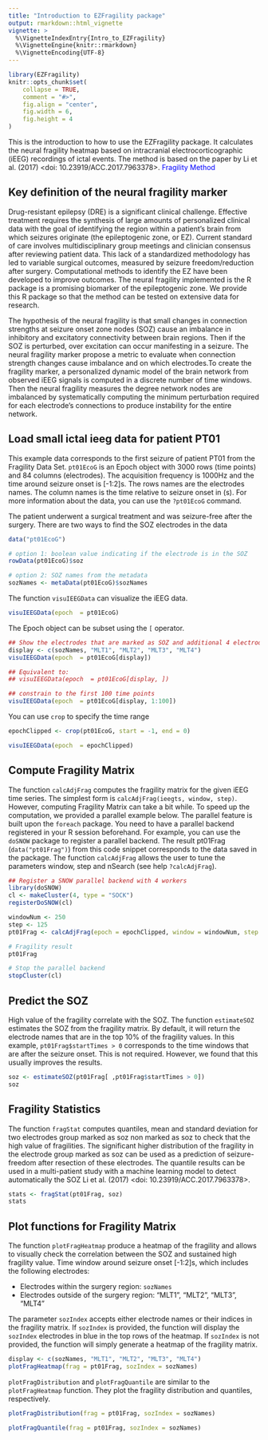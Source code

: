 ```yaml
---
title: "Introduction to EZFragility package"
output: rmarkdown::html_vignette
vignette: >
  %\VignetteIndexEntry{Intro_to_EZFragility}
  %\VignetteEngine{knitr::rmarkdown}
  %\VignetteEncoding{UTF-8}
---
```


```r
library(EZFragility)
knitr::opts_chunk$set(
    collapse = TRUE,
    comment = "#>",
    fig.align = "center",
    fig.width = 6,
    fig.height = 4
)
```

This is the introduction to how to use the EZFragility package.
It calculates the neural fragility heatmap based on intracranial electrocorticographic (iEEG) recordings of ictal events.
The method is based on the paper by Li et al. (2017) <doi: 10.23919/ACC.2017.7963378>.
<a href="https://ieeexplore.ieee.org/document/7963378" style="color:blue; text-decoration:none;"> Fragility Method</a>

## Key definition of the neural fragility marker

Drug-resistant epilepsy (DRE) is a significant clinical challenge. Effective treatment requires the synthesis of large amounts of personalized clinical data with the goal of identifying the region within a patient’s brain from which seizures originate (the epileptogenic zone, or EZ). Current standard of care involves multidisciplinary group meetings and clinician consensus after reviewing patient data. This lack of a standardized methodology has led to variable surgical outcomes, measured by seizure freedom/reduction after surgery. Computational methods to identify the EZ have been developed to improve outcomes. 
The neural fragility implemented is the R package is a promising biomarker of the epileptogenic zone. We provide this R package so that the method can be tested on extensive data for research.

The hypothesis of the neural fragility is that small changes in connection strengths at seizure onset zone nodes (SOZ) cause an imbalance in inhibitory and excitatory connectivity between brain regions. Then if the SOZ is perturbed, over excitation can occur manifesting in a seizure. The neural fragility marker propose a metric to evaluate when connection strength changes cause imbalance and on which electrodes.To create the fragility marker, a personalized dynamic model of the brain network from observed iEEG signals is computed in a discrete number of time windows. Then the neural fragility measures the degree network nodes are imbalanced by systematically computing the minimum perturbation required for each electrode’s connections to produce instability for the entire network. 


## Load small ictal ieeg data for patient PT01

This example data corresponds to the first seizure of patient PT01 from the Fragility Data Set. `pt01EcoG` is an Epoch object with 3000 rows (time points) and 84 columns (electrodes). The acquisition frequency is 1000Hz and the time around seizure onset is [-1:2]s. The rows names are the electrodes names. The column names is the time relative to seizure onset in (s). For more information about the data, you can use the `?pt01EcoG` command.

The patient underwent a surgical treatment and was seizure-free after the surgery. There are two ways to find the SOZ electrodes in the data
```r
data("pt01EcoG")

# option 1: boolean value indicating if the electrode is in the SOZ
rowData(pt01EcoG)$soz

# option 2: SOZ names from the metadata
sozNames <- metaData(pt01EcoG)$sozNames
```

The function `visuIEEGData` can visualize the iEEG data. 
```r
visuIEEGData(epoch  = pt01EcoG)
```

The Epoch object can be subset using the `[` operator.
```r
## Show the electrodes that are marked as SOZ and additional 4 electrodes
display <- c(sozNames, "MLT1", "MLT2", "MLT3", "MLT4")
visuIEEGData(epoch  = pt01EcoG[display])

## Equivalent to: 
## visuIEEGData(epoch  = pt01EcoG[display, ])

## constrain to the first 100 time points
visuIEEGData(epoch  = pt01EcoG[display, 1:100])
```

You can use `crop` to specify the time range
```r
epochClipped <- crop(pt01EcoG, start = -1, end = 0)

visuIEEGData(epoch  = epochClipped)
```

## Compute Fragility Matrix
The function `calcAdjFrag` computes the fragility matrix for the given iEEG time series. The simplest form is `calcAdjFrag(ieegts, window, step)`. However, computing Fragility Matrix can take a bit while. To speed up the computation, we provided a parallel example below. The parallel feature is built upon the `foreach` package. You need to have a parallel backend registered in your R session beforehand. For example, you can use the `doSNOW` package to register a parallel backend. The result pt01Frag (`data("pt01Frag")`) from this code snippet corresponds to the data saved in the package. The  function `calcAdjFrag` allows the user to tune the parameters window, step and nSearch (see help `?calcAdjFrag`). 
```r
## Register a SNOW parallel backend with 4 workers
library(doSNOW)
cl <- makeCluster(4, type = "SOCK")
registerDoSNOW(cl)

windowNum <- 250
step <- 125
pt01Frag <- calcAdjFrag(epoch = epochClipped, window = windowNum, step = step, parallel = TRUE, nSearch=100L,progress = TRUE)

# Fragility result
pt01Frag

# Stop the parallel backend
stopCluster(cl)
```


## Predict the SOZ 
High value of the fragility correlate with the SOZ. The function `estimateSOZ` estimates the SOZ from the fragility matrix. By default, it will return the electrode names that are in the top 10% of the fragility values. In this example, `pt01Frag$startTimes > 0` corresponds to the time windows that are after the seizure onset. This is not required. However, we found that this usually improves the results. 
```r
soz <- estimateSOZ(pt01Frag[ ,pt01Frag$startTimes > 0])
soz
```

## Fragility Statistics 
The function `fragStat` computes quantiles, mean and standard deviation for two electrodes group marked as soz non marked as soz to check that the high value of fragilities. The significant higher distribution of the fragility in the electrode group marked as soz can be used as a prediction of seizure-freedom after resection of these electrodes. The quantile results can be used in a multi-patient study with a machine learning model to detect automatically the SOZ Li et al. (2017) <doi: 10.23919/ACC.2017.7963378>.
```r
stats <- fragStat(pt01Frag, soz)
stats
```

## Plot functions for Fragility Matrix
The function `plotFragHeatmap` produce a heatmap of the fragility and allows to visually check the correlation between the SOZ and sustained high fragility value. Time window around seizure onset [-1:2]s, which includes the following electrodes: 

- Electrodes within the surgery region: `sozNames`
- Electrodes outside of the surgery region: "MLT1", "MLT2", "MLT3", "MLT4" 

The parameter `sozIndex` accepts either electrode names or their indices in the fragility matrix. If `sozIndex` is provided, the function will display the `sozIndex` electrodes in blue in the top rows of the heatmap. If `sozIndex` is not provided, the function will simply generate a heatmap of the fragility matrix.
```r
display <- c(sozNames, "MLT1", "MLT2", "MLT3", "MLT4")
plotFragHeatmap(frag = pt01Frag, sozIndex = sozNames)
```

`plotFragDistribution` and `plotFragQuantile` are similar to the `plotFragHeatmap` function. They plot the fragility distribution and quantiles, respectively.
```r
plotFragDistribution(frag = pt01Frag, sozIndex = sozNames)
```

```r
plotFragQuantile(frag = pt01Frag, sozIndex = sozNames)
```